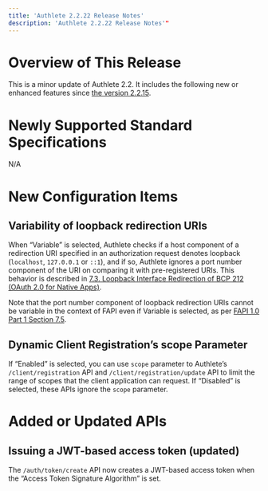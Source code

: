 ```yaml
---
title: 'Authlete 2.2.22 Release Notes'
description: 'Authlete 2.2.22 Release Notes'"
---
```


# Overview of This Release

This is a minor update of Authlete 2.2. It includes the following new or enhanced features since [the version 2.2.15](../2.2.15).

# Newly Supported Standard Specifications

N/A

# New Configuration Items

## Variability of loopback redirection URIs

When “Variable” is selected, Authlete checks if a host component of a redirection URI specified in an authorization request denotes loopback (`localhost`, `127.0.0.1` or `::1`), and if so, Authlete ignores a port number component of the URI on comparing it with pre-registered URIs.
This behavior is described in [7.3. Loopback Interface Redirection of BCP 212 (OAuth 2.0 for Native Apps)](https://www.rfc-editor.org/rfc/rfc8252.html#section-7.3).

Note that the port number component of loopback redirection URIs cannot be variable in the context of FAPI even if Variable is selected, as per [FAPI 1.0 Part 1 Section 7.5](https://openid.net/specs/openid-financial-api-part-1-1_0-final.html#native-apps).

## Dynamic Client Registration’s scope Parameter

If “Enabled” is selected, you can use `scope` parameter to Authlete’s `/client/registration` API and `/client/registration/update` API to limit the range of scopes that the client application can request. If “Disabled” is selected, these APIs ignore the `scope` parameter.

# Added or Updated APIs

## Issuing a JWT-based access token (updated)

The `/auth/token/create` API now creates a JWT-based access token when the “Access Token Signature Algorithm” is set.
